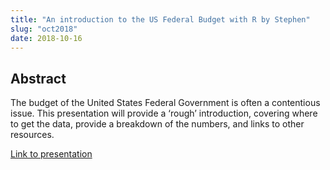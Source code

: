 ```yaml
---
title: "An introduction to the US Federal Budget with R by Stephen"
slug: "oct2018"
date: 2018-10-16
---
```


## Abstract

The budget of the United States Federal Government is often a contentious issue. This presentation will provide a 'rough' introduction, covering where to get the data, provide a breakdown of the numbers, and links to other resources.

[Link to presentation](https://smroecker.github.io/soil-pit/2018_usbudget.html)